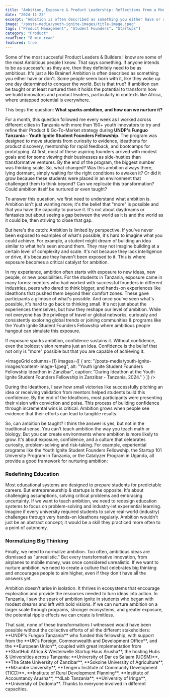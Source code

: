 ```yaml
---
title: "Ambition, Exposure & Product Leadership: Reflections from a Month working with 150+ Innovators in Tanzania"
date: "2024-11-23" 
excerpt: "Ambition is often described as something you either have or don't. Some people seem born with it, like they woke up one day determined to conquer the world. But is that true?"
image: "/posts-media/youth-ignite-images/title-image.jpeg"
tags: ["Product Management", "Student Founders", "Startups"]
category: "Product"
readTime: "8 min read"
featured: true
---
```


<CaseStudySection title="Introduction">

Some of the most succesful Product Leaders & Builders I know are some of the most Ambitious people I know. That says something. If anyone intends to be as successful as they are, then they definitely need to be as ambitious. It's just a No Brainer! Ambition is often described as something you either have or don't. Some people seem born with it, like they woke up one day determined to conquer the world. But is that true? If ambition can be taught or at least nurtured then it holds the potential to transform how we build innovators and product leaders, particularly in contexts like Africa, where untapped potential is everywhere.

This begs the question: **What sparks ambition, and how can we nurture it?**

For a month, this question followed me every week as I worked across different cities in Tanzania with more than 150+ youth innovators to try and refine their Product & Go-To-Market strategy during **UNDP's Funguo Tanzania - Youth Ignite Student Founders Fellowship**. The program was designed to move students from curiosity to evidence, ideathons for product discovery, mentorship for rapid feedback, and bootcamps for prototyping. At first, most of these aspiring founders arrived with modest goals and for some viewing their businesses as side-hustles than transformative ventures. By the end of the program, the biggest number was thinking scale. So, what changed? Was this ambition always there, lying dormant, simply waiting for the right conditions to awaken it? Or did it grow because these students were placed in an environment that challenged them to think beyond? Can we replicate this transformation? Could ambition itself be nurtured or even taught?

</CaseStudySection>

<CaseStudySection title="The Nature of Ambition">

To answer this question, we first need to understand what ambition is. Ambition isn't just wanting more; it's the belief that "more" is possible and that you have the capacity to pursue it. It's not about daydreams or fantasies but about seeing a gap between the world as it is and the world as it could be, then striving to close that gap.

<Callout type="info" title="The Perspective Trap">
But here's the catch: Ambition is limited by perspective. If you've never been exposed to examples of what's possible, it's hard to imagine what you could achieve. For example, a student might dream of building an idea similar to what he's seen around them. They may not imagine building at a certain level of complexity and scale. It's not because they lack intelligence or drive, it's because they haven't been exposed to it. This is where exposure becomes a critical catalyst for ambition.
</Callout>

</CaseStudySection>

<CaseStudySection title="The Catalyst: Exposure">

In my experience, ambition often starts with exposure to new ideas, new people, or new possibilities. For the students in Tanzania, exposure came in many forms: mentors who had worked with successful founders in different industries, peers who dared to think bigger, and hands-on experiences like Ideathons that pushed them beyond their comfort zones. These gave participants a glimpse of what's possible. And once you've seen what's possible, it's hard to go back to thinking small. It's not just about the experiences themselves, but how they reshape our level of ambition. While not everyone has the privilege of travel or global networks, curiously and consistently exploring global trends or joining communities & programs like the Youth Ignite Student Founders Fellowship where ambitious people hangout can simulate this exposure.

</CaseStudySection>

<CaseStudySection title="Confidence: The Foundation of Ambition">

If exposure sparks ambition, confidence sustains it. Without confidence, even the boldest vision remains just an idea. Confidence is the belief that not only is "more" possible but that you are capable of achieving it.

<ImageGrid
  columns={1}
  images={[
    {
      src: "/posts-media/youth-ignite-images/content-image-1.jpeg",
      alt: "Youth Ignite Student Founders Fellowship Ideathon in Zanzibar",
      caption: "During Ideathon at the Youth Ignite Student Founders Fellowship in Zanzibar - Tanzania, 2024."
    }
  ]}
/>

During the Ideathons, I saw how small victories like successfully pitching an idea or receiving validation from mentors helped students build this confidence. By the end of the Ideathons, most participants were presenting their vision with conviction and poise. This process of building confidence through incremental wins is critical. Ambition grows when people see evidence that their efforts can lead to tangible results.

</CaseStudySection>

<CaseStudySection title="Scaling Ambition">

So, can ambition be taught? I think the answer is yes, but not in the traditional sense. You can't teach ambition the way you teach math or biology. But you can create environments where ambition is more likely to grow. It's about exposure, confidence, and a culture that celebrates curiosity, problem-solving and risk-taking. For example, experiential programs like the Youth Ignite Student Founders Fellowship, the Startup 101 University Program in Tanzania, or the Catalyzer Program in Uganda, all provide a good framework for nurturing ambition:

### Redefining Education

Most educational systems are designed to prepare students for predictable careers. But entrepreneurship & startups is the opposite. It's about challenging assumptions, solving critical problems and embracing uncertainty. If we want to teach ambition, we need to redesign education systems to focus on problem-solving and industry-let experiential learning. Imagine if every university required students to solve real-world (industry) challenges through very hands-on Ideathons regularly. Ambition wouldn't just be an abstract concept; it would be a skill they practiced more often to a point of autonomy.

### Normalizing Big Thinking

Finally, we need to normalize ambition. Too often, ambitious ideas are dismissed as "unrealistic." But every transformative innovation, from airplanes to mobile money, was once considered unrealistic. If we want to nurture ambition, we need to create a culture that celebrates big thinking and encourages people to aim higher, even if they don't have all the answers yet.

</CaseStudySection>

<CaseStudySection title="Conclusion">

Ambition doesn't arise in isolation. It thrives in ecosystems that encourage exploration and provide the resources needed to turn ideas into action. In Tanzania, I saw the spark of ambition ignite in students who began with modest dreams and left with bold visions. If we can nurture ambition on a larger scale through programs, stronger ecosystems, and greater exposure, the potential ripple effects we can create is limitless.

<Callout type="success" title="Acknowledgments">
That said, none of these transformations I witnessed would have been possible without the collective efforts of all the different stakeholders: **UNDP's Funguo Tanzania** who funded this fellowship, with support from the **UK's Foreign, Commonwealth and Development Office**, and the **European Union**, coupled with great implementation from **StartHub Africa & Westerwelle Startup Haus Arusha**, the hosting Hubs & Universities across Tanzania: **University of Dar es Salaam (UDSM)**, **The State University of Zanzibar**, **Sokoine University of Agriculture**, **Mzumbe University**, **Tengeru Institute of Community Development (TICD)**, **Institute of Rural Development Planning**, **Institute of Accountancy Arusha**, **dLab Tanzania**, **University of Iringa**, **University of Dodoma**. Thanks to everyone involved in different capacities.
</Callout>

</CaseStudySection>
